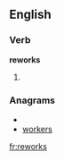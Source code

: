 ==English==

===Verb===
'''reworks'''

# {{third-person singular of|[[rework]]}}

===Anagrams===
* {{alphagram|ekorrsw}}
* [[workers#English|workers]]

[[fr:reworks]]